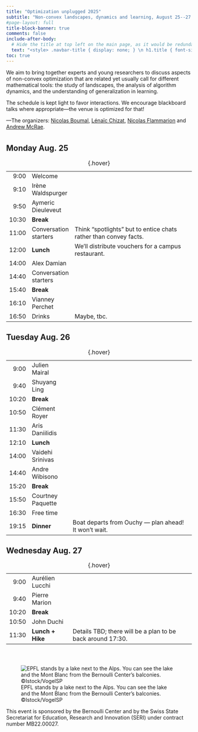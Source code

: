 ```yaml
---
title: "Optimization unplugged 2025"
subtitle: "Non-convex landscapes, dynamics and learning, August 25--27 in Lausanne"
#page-layout: full
title-block-banner: true
comments: false
include-after-body:
  # Hide the title at top left on the main page, as it would be redundant.
  text: "<style> .navbar-title { display: none; } \n h1.title { font-size: 3em; } </style>"
toc: true
---
```


We aim to bring together experts and young researchers to discuss aspects of non-convex optimization that are related yet usually call for different mathematical tools: the study of landscapes, the analysis of algorithm dynamics, and the understanding of generalization in learning.

The schedule is kept light to favor interactions.
We encourage blackboard talks where appropriate---the venue is optimized for that!

<!--The event is by invitation, but feel free to sign up to our [waiting list](https://forms.gle/ZNKZznecJfXsiMRXA).-->

---The organizers: [Nicolas Boumal](https://www.nicolasboumal.net/), [Lénaïc Chizat](https://lchizat.github.io/), [Nicolas Flammarion](https://people.epfl.ch/nicolas.flammarion) and [Andrew McRae](https://admcrae.github.io/).

```{=html}
<p style="margin-bottom:10mm;"></p>
```

## Monday Aug. 25

| | | |
|-:|:---|:-----------|
| 9:00 | Welcome | |
| 9:10 | Irène Waldspurger |  |
| 9:50 | Aymeric Dieuleveut |  |
| 10:30 | **Break** | |
| 11:00 | Conversation starters | Think "spotlights" but to entice chats rather than convey facts. |
| 12:00 | **Lunch** | We'll distribute vouchers for a campus restaurant. |
| 14:00 | Alex Damian |  |
| 14:40 | Conversation starters |  |
| 15:40 | **Break** | |
| 16:10 | Vianney Perchet | |
| 16:50 | Drinks | Maybe, tbc. |

: {.hover}



## Tuesday Aug. 26

| | | |
|-:|:---|:-----------|
| 9:00 | Julien Mairal |  |
| 9:40 | Shuyang Ling |  |
| 10:20 | **Break** | |
| 10:50 | Clément Royer |  |
| 11:30 | Aris Daniilidis |  |
| 12:10 | **Lunch** |  |
| 14:00 | Vaidehi Srinivas |  |
| 14:40 | Andre Wibisono |  |
| 15:20 | **Break** | |
| 15:50 | Courtney Paquette |  |
| 16:30 | Free time | |
| 19:15 | **Dinner** | Boat departs from Ouchy --- plan ahead! It won't wait. |

: {.hover}



## Wednesday Aug. 27

| | | |
|-:|:---|:-----------|
| 9:00 | Aurélien Lucchi |  |
| 9:40 | Pierre Marion |  |
| 10:20 | **Break** | |
| 10:50 | John Duchi | |
| 11:30 | **Lunch + Hike** | Details TBD; there will be a plan to be back around 17:30. |

: {.hover}

```{=html}
<p style="margin-bottom:15mm;"></p>
```

<!-- .column-screen removes all margin -->
:::{.column-page}
![EPFL stands by a lake next to the Alps. You can see the lake and the Mont Blanc from the Bernoulli Center's balconies. ©Istock/VogelSP](epfllandscape.jpg)
:::

This event is sponsored by the Bernoulli Center and by the Swiss State Secretariat for Education, Research and Innovation (SERI) under contract number MB22.00027.
